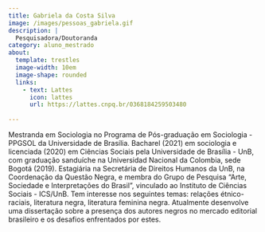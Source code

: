 ```yaml
---
title: Gabriela da Costa Silva
image: /images/pessoas_gabriela.gif
description: |
  Pesquisadora/Doutoranda
category: aluno_mestrado
about:
  template: trestles
  image-width: 10em
  image-shape: rounded
  links:
    - text: Lattes
      icon: lattes
      url: https://lattes.cnpq.br/0368184259503480
  
---
```

Mestranda em Sociologia no Programa de Pós-graduação em Sociologia - PPGSOL da Universidade de Brasília. Bacharel (2021) em sociologia e licenciada (2020) em Ciências Sociais pela Universidade de Brasília - UnB, com graduação sanduíche na Universidad Nacional da Colombia, sede Bogotá (2019). Estagiária na Secretária de Direitos Humanos da UnB, na Coordenação da Questão Negra, e membra do Grupo de Pesquisa "Arte, Sociedade e Interpretações do Brasil", vinculado ao Instituto de Ciências Sociais - ICS/UnB. Tem interesse nos seguintes temas: relações étnico-raciais, literatura negra, literatura feminina negra. Atualmente desenvolve uma dissertação sobre a presença dos autores negros no mercado editorial brasileiro e os desafios enfrentados por estes. 

<!-- Google tag (gtag.js) -->
<script async src="https://www.googletagmanager.com/gtag/js?id=G-GB2MGT95N0"></script>
<script>
  window.dataLayer = window.dataLayer || [];
  function gtag(){dataLayer.push(arguments);}
  gtag('js', new Date());

  gtag('config', 'G-GB2MGT95N0');
</script>
